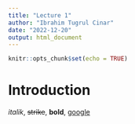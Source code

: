 ```yaml
---
title: "Lecture 1"
author: "Ibrahim Tugrul Cinar"
date: "2022-12-20"
output: html_document
---
```


```r
knitr::opts_chunk$set(echo = TRUE)
```

# Introduction

*italik*, ~~strike~~, **bold**, [google](http://google.com)